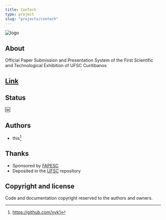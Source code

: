 ```yaml
---
title: ConTech
type: project
slug: "projects/contech"
---
```


![logo](./contech.png)

## About

Official Paper Submission and Presentation System of the First Scientific and Technological Exhibition of UFSC Curitibanos

## [Link](https://contech-cbs.web.app)

## Status

:ok:

## Authors

- this[^1]
## Thanks

- Sponsored by [FAPESC](https://fapesc.sc.gov.br/)
- Deposited in the [UFSC](https://ufsc.br/) repository

## Copyright and license

Code and documentation copyright reserved to the authors and owners.

[^1]: https://github.com/vyk1